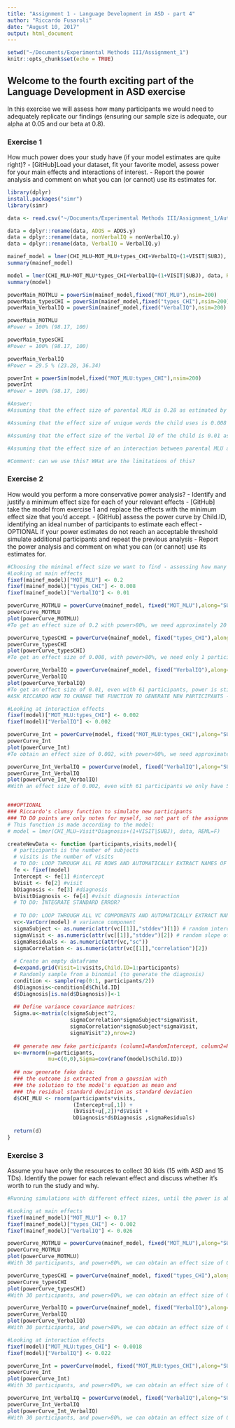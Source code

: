 ```yaml
---
title: "Assignment 1 - Language Development in ASD - part 4"
author: "Riccardo Fusaroli"
date: "August 10, 2017"
output: html_document
---
```


```r
setwd("~/Documents/Experimental Methods III/Assignment_1")
knitr::opts_chunk$set(echo = TRUE)
```

## Welcome to the fourth exciting part of the Language Development in ASD exercise

In this exercise we will assess how many participants we would need to adequately replicate our findings (ensuring our sample size is adequate, our alpha at 0.05 and our beta at 0.8).

### Exercise 1

How much power does your study have (if your model estimates are quite right)?
- [GitHub]Load your dataset, fit your favorite model, assess power for your main effects and interactions of interest.
- Report the power analysis and comment on what you can (or cannot) use its estimates for.
```r
library(dplyr)
install.packages("simr")
library(simr)

data <- read.csv("~/Documents/Experimental Methods III/Assignment_1/Autism_data.csv")

data = dplyr::rename(data, ADOS = ADOS.y)
data = dplyr::rename(data, nonVerbalIQ = nonVerbalIQ.y)
data = dplyr::rename(data, VerbalIQ = VerbalIQ.y)

mainef_model = lmer(CHI_MLU~MOT_MLU+types_CHI+VerbalIQ+(1+VISIT|SUBJ), data, REML=F)
summary(mainef_model)

model = lmer(CHI_MLU~MOT_MLU*types_CHI+VerbalIQ+(1+VISIT|SUBJ), data, REML=F)
summary(model)

powerMain_MOTMLU = powerSim(mainef_model,fixed("MOT_MLU"),nsim=200)
powerMain_typesCHI = powerSim(mainef_model,fixed("types_CHI"),nsim=200)
powerMain_VerbalIQ = powerSim(mainef_model,fixed("VerbalIQ"),nsim=200)

powerMain_MOTMLU
#Power = 100% (98.17, 100)

powerMain_typesCHI
#Power = 100% (98.17, 100)

powerMain_VerbalIQ
#Power = 29.5 % (23.28, 36.34)

powerInt = powerSim(model,fixed("MOT_MLU:types_CHI"),nsim=200) 
powerInt
#Power = 100% (98.17, 100)

#Answer:
#Assuming that the effect size of parental MLU is 0.28 as estimated by the model, and the sample size is constant at 61 participants, the power of this main effect is 100% (98.17, 100)

#Assuming that the effect size of unique words the child uses is 0.008 as estimated by the model, and the sample size is constant at 61 participants, the power of this main effect is 100% (98.17, 100)

#Assuming that the effect size of the Verbal IQ of the child is 0.01 as estimated by the model, and the sample size is constant at 61 participants, the power of this main effect is 29.5% (23.28, 36.34)

#Assuming that the effect size of an interaction between parental MLU and unique words used by the child is 0.003 as estimated by the model, and the sample size is constant at 61 participants, the power of this interaction effect is 100% (98.17, 100)

#Comment: can we use this? WHat are the limitations of this?
```
### Exercise 2

How would you perform a more conservative power analysis?
- Identify and justify a minimum effect size for each of your relevant effects
- [GitHub] take the model from exercise 1 and replace the effects with the minimum effect size that you'd accept.
- [GitHub] assess the power curve by Child.ID, identifying an ideal number of participants to estimate each effect
- OPTIONAL if your power estimates do not reach an acceptable threshold simulate additional participants and repeat the previous analysis
- Report the power analysis and comment on what you can (or cannot) use its estimates for.

```r
#Choosing the minimal effect size we want to find - assessing how many participants is needed for each parameter to get this minimum effect 
#Looking at main effects
fixef(mainef_model)["MOT_MLU"] <- 0.2
fixef(mainef_model)["types_CHI"] <- 0.008
fixef(mainef_model)["VerbalIQ"] <- 0.01

powerCurve_MOTMLU = powerCurve(mainef_model, fixed("MOT_MLU"),along="SUBJ", nsim=200)
powerCurve_MOTMLU
plot(powerCurve_MOTMLU)
#To get an effect size of 0.2 with power>80%, we need approximately 20 participants 

powerCurve_typesCHI = powerCurve(mainef_model, fixed("types_CHI"),along="SUBJ", nsim=200)
powerCurve_typesCHI
plot(powerCurve_typesCHI)
#To get an effect size of 0.008, with power>80%, we need only 1 participant

powerCurve_VerbalIQ = powerCurve(mainef_model, fixed("VerbalIQ"),along="SUBJ", nsim=200)
powerCurve_VerbalIQ
plot(powerCurve_VerbalIQ)
#To get an effect size of 0.01, even with 61 participants, power is still only 41%. 
#ASK RICCARDO HOW TO CHANGE THE FUNCTION TO GENERATE NEW PARTICIPANTS - to discover the needed number of participants 

#Looking at interaction effects 
fixef(model)["MOT_MLU:types_CHI"] <- 0.002
fixef(model)["VerbalIQ"] <- 0.002

powerCurve_Int = powerCurve(model, fixed("MOT_MLU:types_CHI"),along="SUBJ", nsim=200)
powerCurve_Int
plot(powerCurve_Int)
#To obtain an effect size of 0.002, with power>80%, we need approximately 27 participants. 

powerCurve_Int_VerbalIQ = powerCurve(model, fixed("VerbalIQ"),along="SUBJ", nsim=200)
powerCurve_Int_VerbalIQ
plot(powerCurve_Int_VerbalIQ)
#With an effect size of 0.002, even with 61 participants we only have 5% power. #SIMULATE NEW PARTICIPANTS! 


###OPTIONAL
### Riccardo's clumsy function to simulate new participants
### TO DO points are only notes for myself, so not part of the assignment
# This function is made according to the model: 
# model = lmer(CHI_MLU~Visit*Diagnosis+(1+VISIT|SUBJ), data, REML=F)

createNewData <- function (participants,visits,model){
  # participants is the number of subjects
  # visits is the number of visits
  # TO DO: LOOP THROUGH ALL FE ROWS AND AUTOMATICALLY EXTRACT NAMES OF FIXED EFFECTS AND ESTIMATES
  fe <- fixef(model)
  Intercept <- fe[1] #intercept
  bVisit <- fe[2] #visit
  bDiagnosis <- fe[3] #diagnosis
  bVisitDiagnosis <- fe[4] #visit diagnosis interaction
  # TO DO: INTEGRATE STANDARD ERROR?
  
  # TO DO: LOOP THROUGH ALL VC COMPONENTS AND AUTOMATICALLY EXTRACT NAMES OF EFFECTS AND ESTIMATES
  vc<-VarCorr(model) # variance component
  sigmaSubject <- as.numeric(attr(vc[[1]],"stddev")[1]) # random intercept by subject
  sigmaVisit <- as.numeric(attr(vc[[1]],"stddev")[2]) # random slope of visit over subject
  sigmaResiduals <- as.numeric(attr(vc,"sc"))
  sigmaCorrelation <- as.numeric(attr(vc[[1]],"correlation")[2])
  
  # Create an empty dataframe
  d=expand.grid(Visit=1:visits,Child.ID=1:participants)
  # Randomly sample from a binomial (to generate the diagnosis)
  condition <- sample(rep(0:1, participants/2))
  d$Diagnosis<-condition[d$Child.ID]
  d$Diagnosis[is.na(d$Diagnosis)]<-1
  
  ## Define variance covariance matrices:
  Sigma.u<-matrix(c(sigmaSubject^2,
                    sigmaCorrelation*sigmaSubject*sigmaVisit,
                    sigmaCorrelation*sigmaSubject*sigmaVisit,
                    sigmaVisit^2),nrow=2)
  
  ## generate new fake participants (column1=RandomIntercept, column2=RandomSlope)
  u<-mvrnorm(n=participants,
             mu=c(0,0),Sigma=cov(ranef(model)$Child.ID))
  
  ## now generate fake data:
  ### the outcome is extracted from a gaussian with
  ### the solution to the model's equation as mean and
  ### the residual standard deviation as standard deviation 
  d$CHI_MLU <- rnorm(participants*visits,
                     (Intercept+u[,1]) +
                     (bVisit+u[,2])*d$Visit + 
                     bDiagnosis*d$Diagnosis ,sigmaResiduals)  
  
  return(d)
}
```


### Exercise 3

Assume you have only the resources to collect 30 kids (15 with ASD and 15 TDs). Identify the power for each relevant effect and discuss whether it's worth to run the study and why.

```r
#Running simulations with different effect sizes, until the power is above 80% for 30 participants - that's the effect of each parameter we can get with 30 participants

#Looking at main effects
fixef(mainef_model)["MOT_MLU"] <- 0.17
fixef(mainef_model)["types_CHI"] <- 0.002
fixef(mainef_model)["VerbalIQ"] <- 0.026

powerCurve_MOTMLU = powerCurve(mainef_model, fixed("MOT_MLU"),along="SUBJ", nsim=20)
powerCurve_MOTMLU
plot(powerCurve_MOTMLU)
#With 30 participants, and power>80%, we can obtain an effect size of 0.17 (estimate) for parental MLU 

powerCurve_typesCHI = powerCurve(mainef_model, fixed("types_CHI"),along="SUBJ", nsim=20)
powerCurve_typesCHI
plot(powerCurve_typesCHI)
#With 30 participants, and power>80%, we can obtain an effect size of 0.002 (estimate) for amount of unique words produced by the child

powerCurve_VerbalIQ = powerCurve(mainef_model, fixed("VerbalIQ"),along="SUBJ", nsim=20)
powerCurve_VerbalIQ
plot(powerCurve_VerbalIQ)
#With 30 participants, and power>80%, we can obtain an effect size of 0.026 for the Verbal IQ of the child 

#Looking at interaction effects 
fixef(model)["MOT_MLU:types_CHI"] <- 0.0018
fixef(model)["VerbalIQ"] <- 0.022

powerCurve_Int = powerCurve(model, fixed("MOT_MLU:types_CHI"),along="SUBJ", nsim=200)
powerCurve_Int
plot(powerCurve_Int)
#With 30 participants, and power>80%, we can obtain an effect size of 0.0018 for the interaction between parental MLU and unique words produced by the child

powerCurve_Int_VerbalIQ = powerCurve(model, fixed("VerbalIQ"),along="SUBJ", nsim=200)
powerCurve_Int_VerbalIQ
plot(powerCurve_Int_VerbalIQ)
#With 30 participants, and power>80%, we can obtain an effect size of 0.022, for the verbal IQ of the child

```

